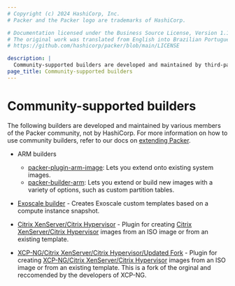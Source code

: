 ```yaml
---
# Copyright (c) 2024 HashiCorp, Inc.
# Packer and the Packer logo are trademarks of HashiCorp.

# Documentation licensed under the Business Source License, Version 1.1.
# The original work was translated from English into Brazilian Portuguese.
# https://github.com/hashicorp/packer/blob/main/LICENSE

description: |
  Community-supported builders are developed and maintained by third-parties and not HashiCorp. Use them with Packer to extend Packer functionality.
page_title: Community-supported builders
---
```


# Community-supported builders

The following builders are developed and maintained by various members of the
Packer community, not by HashiCorp. For more information on how to use community
builders, refer to our docs on [extending Packer](/packer/docs/plugins/creation).

- ARM builders

  - [packer-plugin-arm-image](https://github.com/solo-io/packer-plugin-arm-image): Lets you extend onto existing system images.
  - [packer-builder-arm](https://github.com/mkaczanowski/packer-builder-arm): Lets you extend or build new images with a variety of options, such as custom partition tables.

- [Exoscale builder](https://github.com/exoscale/packer-plugin-exoscale) - Creates Exoscale custom templates based on a compute instance snapshot.

- [Citrix XenServer/Citrix Hypervisor](https://github.com/xenserver/packer-builder-xenserver) - Plugin for creating [Citrix XenServer/Citrix Hypervisor](https://xenserver.org/) images from an ISO image or from an existing template.

- [XCP-NG/Citrix XenServer/Citrix Hypervisor/Updated Fork](https://github.com/ddelnano/packer-plugin-xenserver) - Plugin for creating [XCP-NG/Citrix XenServer/Citrix Hypervisor](https://xcp-ng.org/) images from an ISO image or from an existing template. This is a fork of the orginal and reccomended by the developers of XCP-NG.
